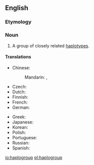 ==English==
{{wikipedia}}

===Etymology===
{{prefix|haplo|group}}

===Noun===
{{en-noun}}

# {{context|genetics|lang=en}} A group of closely related [[haplotype]]s.

====Translations====
{{trans-top|group of haplotypes}}
* Chinese:
*: Mandarin: {{t|cmn|單倍群|sc=Hani}}, {{t|cmn|单倍群|tr=dānbèiqún|sc=Hani}}
* Czech: {{t-|cs|haploskupina}}
* Dutch: {{t-|nl|haplogroep}}
* Finnish: {{t-|fi|haploryhmä}}
* French: {{t-|fr|haplogroupe|f}}
* German: {{t-|de|Haplogruppe|f}}
{{trans-mid}}
* Greek: {{t-|el|απλοομάδα|f|tr=aploomada|sc=Grek}}
* Japanese: {{t-|ja|ハプログループ|tr=hapurogurūpu|sc=Jpan}}
* Korean: {{t-|ko|하플로그룹|tr=hapeullogeurup|sc=Kore}}
* Polish: {{t-|pl|haplogrupa}}
* Portuguese: {{t-|pt|haplogrupo}}
* Russian: {{t-|ru|гаплогруппа|f|tr=gaplogrúppa|sc=Cyrl}}
* Spanish: {{t-|es|haplogrupo|m}}
{{trans-bottom}}

[[io:haplogroup]]
[[pl:haplogroup]]